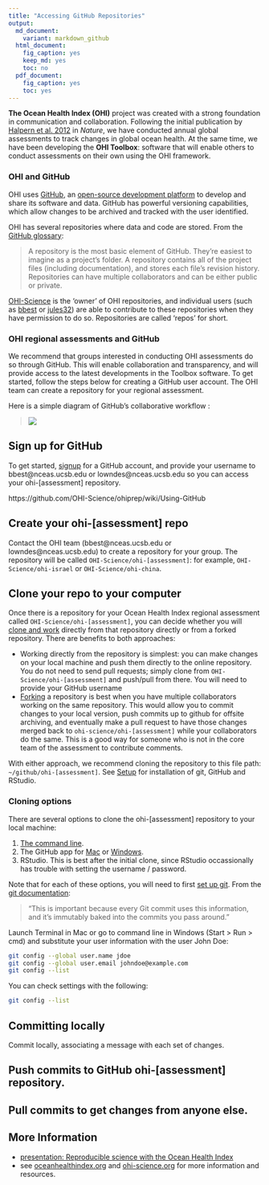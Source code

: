 ```yaml
---
title: "Accessing GitHub Repositories"
output: 
  md_document:
    variant: markdown_github
  html_document:
    fig_caption: yes
    keep_md: yes
    toc: no
  pdf_document: 
    fig_caption: yes
    toc: yes
---
```


**The Ocean Health Index (OHI)** project was created with a strong foundation in communication and collaboration. Following the initial publication by [Halpern et al. 2012](http://www.nature.com/nature/journal/v488/n7413/abs/nature11397.html) in *Nature*, we have conducted annual global assessments to track changes in global ocean health. At the same time, we have been developing the **OHI Toolbox**: software that will enable others to conduct assessments on their own using the OHI framework. 


### OHI and GitHub 
OHI uses [GitHub](http://github.com), an [open-source development platform](http://en.wikipedia.org/wiki/GitHub) to develop and share its software and data. GitHub has powerful versioning capabilities, which allow changes to be archived and tracked with the user identified.
  
OHI has several repositories where data and code are stored. From the [GitHub glossary](https://help.github.com/articles/github-glossary#repository): 

> A repository is the most basic element of GitHub. They're easiest to imagine as a project's folder. A repository contains all of the project files (including documentation), and stores each file's revision history. Repositories can have multiple collaborators and can be either public or private.

[OHI-Science](https://github.com/OHI-Science) is the 'owner' of OHI repositories, and individual users (such as [bbest](https://github.com/bbest) or [jules32](https://github.com/jules32)) are able to contribute to these repositories when they have permission to do so. Repositories are called 'repos' for short.  
  

### OHI regional assessments and GitHub
We recommend that groups interested in conducting OHI assessments do so through GitHub. This will enable collaboration and transparency, and will provide access to the latest developments in the Toolbox software. To get started, follow the steps below for creating a GitHub user account. The OHI team can create a repository for your regional assessment.  
  
Here is a simple diagram of GitHub's collaborative workflow :

> ![](zfig_clone_push_pull.png)

## Sign up for GitHub
To get started, [signup](http://github.com) for a GitHub account, and provide your username to bbest@nceas.ucsb.edu or lowndes@nceas.ucsb.edu so you can access your ohi-[assessment] repository.

https://github.com/OHI-Science/ohiprep/wiki/Using-GitHub


## Create your ohi-[assessment] repo
Contact the OHI team (bbest@nceas.ucsb.edu or lowndes@nceas.ucsb.edu) to create a repository for your group. The repository will be called `OHI-Science/ohi-[assessment]`: for example, `OHI-Science/ohi-israel` or `OHI-Science/ohi-china`.

## Clone your repo to your computer

Once there is a repository for your Ocean Health Index regional assessment called `OHI-Science/ohi-[assessment]`, you can decide whether you will [clone and work](https://github.com/OHI-Science/ohiprep/wiki/Setup#github_fork) directly from that repository directly or from a forked repository. There are benefits to both approaches:

* Working directly from the repository is simplest: you can make changes on your local machine and push them directly to the online repository. You do not need to send pull requests; simply clone from `OHI-Science/ohi-[assessment]` and push/pull from there. You will need to provide your GitHub username 
* [Forking](https://help.github.com/articles/fork-a-repo) a repository is best when you have multiple collaborators working on the same repository. This would allow you to commit changes to your local version, push commits up to github for offsite archiving, and eventually make a pull request to have those changes merged back to `ohi-science/ohi-[assessment]` while your collaborators do the same. This is a good way for someone who is not in the core team of the assessment to contribute comments.

With either approach, we recommend cloning the repository to this file path: `~/github/ohi-[assessment]`. See [Setup](https://github.com/OHI-Science/ohiprep/wiki/Setup) for installation of git, GitHub and RStudio. 

### Cloning options
There are several options to clone the ohi-[assessment] repository to your local machine:

1. [The command line](https://help.github.com/articles/fork-a-repo#keep-your-fork-synced).
2. The GitHub app for [Mac](https://mac.github.com/) or [Windows](https://windows.github.com/).
3. RStudio. This is best after the initial clone, since RStudio occassionally has trouble with setting the username / password.

Note that for each of these options, you will need to first [set up git](https://help.github.com/articles/fork-a-repo#step-1-set-up-git). From the [git documentation](http://git-scm.com/book/en/Getting-Started-First-Time-Git-Setup#Your-Identity): 

> "This is important because every Git commit uses this information, and it’s immutably baked into the commits you pass around." 

Launch Terminal in Mac or go to command line in Windows (Start > Run > cmd) and substitute your user information with the user John Doe:

```bash
git config --global user.name jdoe
git config --global user.email johndoe@example.com
git config --list
```

You can check settings with the following:

```bash
git config --list
```


## Committing locally
Commit locally, associating a message with each set of changes.

## Push commits to GitHub ohi-[assessment] repository.

## Pull commits to get changes from anyone else.


## More Information

* [presentation: Reproducible science with the Ocean Health Index](http://bbest.github.io/talks/2014-06_OHI-repro-sci/#1)
* see [oceanhealthindex.org](www.oceanhealthindex.org) and [ohi-science.org](ohi-science.org) for more information and resources.  

